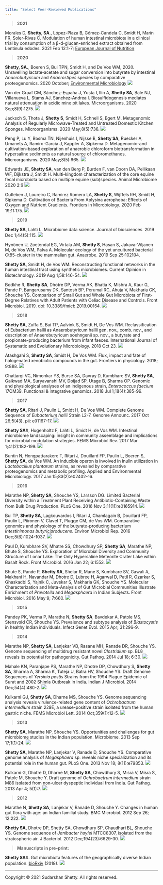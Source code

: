 ```yaml
---
title: "Select Peer-Reviewed Publications"
---
```


> **2021**   

Morales D, **Shetty, SA.**, López-Plaza B, Gómez-Candela C, Smidt H, Marín FR, Soler-Rivas C. Modulation of human intestinal microbiota in a clinical trial by consumption of a β-d-glucan-enriched extract obtained from Lentinula edodes. 2021 Feb 12:1-7; [European Journal of Nutrition](https://link.springer.com/article/10.1007/s00394-021-02504-4)   

> **2020**   

**Shetty, SA.**, Boeren S, Bui TPN, Smidt H, and De Vos WM, 2020. Unravelling lactate‐acetate and sugar conversion into butyrate by intestinal _Anaerobutyricum_ and _Anaerostipes_ species by comparative proteogenomics. 2020 October; [Environmental Microbiology](https://sfamjournals.onlinelibrary.wiley.com/doi/pdf/10.1111/1462-2920.15269) <img src="images/icons/open-access.svg" class = "open-access"/>  

Van der Graaf CM, Sánchez-España J, Yusta I, Ilin A, **Shetty SA**, Bale NJ, Villanueva L, Stams AJ, Sánchez-Andrea I. Biosulfidogenesis mediates natural attenuation in acidic mine pit lakes. Microorganisms. 2020 Sep;8(9):1275. <img src="images/icons/open-access.svg" class = "open-access"/>   

Jacksch S, Thota J, **Shetty S**, Smidt H, Schnell S, Egert M. Metagenomic Analysis of Regularly Microwave-Treated and Untreated Domestic Kitchen Sponges. Microorganisms. 2020 May;8(5):736. <img src="images/icons/open-access.svg" class = "open-access"/>      

Peng P, Lu Y, Bosma TN, Nijenhuis I, Nijsse B, **Shetty SA**, Ruecker A, Umanets A, Ramiro-Garcia J, Kappler A, Sipkema D. Metagenomic-and cultivation-based exploration of anaerobic chloroform biotransformation in hypersaline sediments as natural source of chloromethanes. Microorganisms. 2020 May;8(5):665. <img src="images/icons/open-access.svg" class = "open-access"/>          

Edwards JE, **Shetty SA**, van den Berg P, Burden F, van Doorn DA, Pellikaan WF, Dijkstra J, Smidt H. Multi-kingdom characterization of the core equine fecal microbiota based on multiple equine (sub)species. Animal Microbiome 2020 2:6 <img src="images/icons/open-access.svg" class = "open-access"/>     

Gutleben J, Loureiro C, Ramírez Romero LA, **Shetty S**, Wijffels RH, Smidt H, Sipkema D. Cultivation of Bacteria From Aplysina aerophoba: Effects of Oxygen and Nutrient Gradients. Frontiers in Microbiology. 2020 Feb 19;11:175. <img src="images/icons/open-access.svg" class = "open-access"/>        

> **2019**   

**Shetty SA**, Lahti L. Microbiome data science. Journal of biosciences. 2019 Dec 1;44(5):115.  <img src="images/icons/open-access.svg" class = "open-access"/>        

Hynönen U, Zoetendal EG, Virtala AM, **Shetty S**, Hasan S, Jakava-Viljanen M, de Vos WM, Palva A. Molecular ecology of the yet uncultured bacterial Ct85-cluster in the mammalian gut. Anaerobe. 2019 Sep 25:102104.  

**Shetty SA**, Smidt H, de Vos WM. Reconstructing functional networks in the human intestinal tract using synthetic microbiomes. Current Opinion in Biotechnology. 2019 Aug 1;58:146-54.  <img src="images/icons/open-access.svg" class = "open-access"/>         

Bodkhe R, **Shetty SA**, Dhotre DP, Verma AK, Bhatia K, Mishra A, Kaur G, Pande P, Bangarusamy DK, Santosh BP, Perumal RC, Ahuja V, Makharia GK, Shouche YS. Comparison of Small Gut and Whole Gut Microbiota of First-Degree Relatives with Adult Patients with Celiac Disease and Controls. Front Microbiol. 2019. doi: 10.3389/fmicb.2019.00164. <img src="images/icons/open-access.svg" class = "open-access"/>         

> **2018**  

**Shetty SA**, Zuffa S, Bui TP, Aalvink S, Smidt H, De Vos WM. Reclassification of Eubacterium hallii as Anaerobutyricum hallii gen. nov., comb. nov., and description of Anaerobutyricum soehngenii sp. nov., a butyrate and propionate-producing bacterium from infant faeces. International Journal of Systematic and Evolutionary Microbiology. 2018 Oct 23. <img src="images/icons/open-access.svg" class = "open-access"/>          

Atashgahi S, **Shetty SA**, Smidt H, De Vos WM. Flux, impact and fate of halogenated xenobiotic compounds in the gut. Frontiers in physiology. 2018; 9:888. <img src="images/icons/open-access.svg" class = "open-access"/>           

Ghattargi VC, Nimonkar YS, Burse SA, Davray D, Kumbhare SV, **Shetty SA**, Gaikwad MA, Suryavanshi MV, Doijad SP, Utage B, Sharma OP. Genomic and physiological analyses of an indigenous strain, _Enterococcus faecium_ 17OM39. Functional & integrative genomics. 2018 Jul 1;18(4):385-99.  

> **2017**  

**Shetty SA**, Ritari J, Paulin L, Smidt H, De Vos WM. Complete Genome Sequence of _Eubacterium hallii_ Strain L2-7. Genome Announc. 2017 Oct 26;5(43). pii: e01167-17. <img src="images/icons/open-access.svg" class = "open-access"/>            

**Shetty SA**#, Hugenholtz F, Lahti L, Smidt H, de Vos WM. Intestinal microbiome landscaping: insight in community assemblage and implications for microbial modulation strategies. FEMS Microbiol Rev. 2017 Mar 1;41(2):182-199. <img src="images/icons/open-access.svg" class = "open-access"/>             

Buntin N, Hongpattarakere T, Ritari J, Douillard FP, Paulin L, Boeren S, **Shetty SA**, de Vos WM. An inducible operon is involved in inulin utilization in _Lactobacillus plantarum_ strains, as revealed by comparative proteogenomics and metabolic profiling. Applied and Environmental Microbiology. 2017 Jan 15;83(2):e02402-16.  

> **2016**  

Marathe NP, **Shetty SA**, Shouche YS, Larsson DG. Limited Bacterial Diversity within a Treatment Plant Receiving Antibiotic-Containing Waste from Bulk Drug Production. PLoS One. 2016 Nov 3;11(11):e0165914. <img src="images/icons/open-access.svg" class = "open-access"/>             

Bui TP, **Shetty SA**, Lagkouvardos I, Ritari J, Chamlagain B, Douillard FP, Paulin L, Piironen V, Clavel T, Plugge CM, de Vos WM. Comparative genomics and physiology of the butyrate-producing bacterium _Intestinimonas butyriciproducens_. Environ Microbiol Rep. 2016 Dec;8(6):1024-1037. <img src="images/icons/open-access.svg" class = "open-access"/>            

Paul D, Kumbhare SV, Mhatre SS, Chowdhury SP, **Shetty SA**, Marathe NP, Bhute S, Shouche YS. Exploration of Microbial Diversity and Community Structure of Lonar Lake: The Only Hypersaline Meteorite Crater Lake within Basalt Rock. Front Microbiol. 2016 Jan 22; 6:1553. <img src="images/icons/open-access.svg" class = "open-access"/>          

Bhute S, Pande P, **Shetty SA**, Shelar R, Mane S, Kumbhare SV, Gawali A, Makhani H, Navandar M, Dhotre D, Lubree H, Agarwal D, Patil R, Ozarkar S, Ghaskadbi S, Yajnik C, Juvekar S, Makharia GK, Shouche YS. Molecular Characterization and Meta-Analysis of Gut Microbial Communities Illustrate Enrichment of _Prevotella_ and _Megasphaera_ in Indian Subjects. Front Microbiol. 2016 May 9; 7:660. <img src="images/icons/open-access.svg" class = "open-access"/>            

> **2015**  

Pandey PK, Verma P, Marathe N, **Shetty SA**, Bavdekar A, Patole MS, Stensvold CR, Shouche YS. Prevalence and subtype analysis of _Blastocystis_ in healthy Indian individuals. Infect Genet Evol. 2015 Apr; 31:296-9.  

> **2014**  

Marathe NP, **Shetty SA**, Lanjekar VB, Rasane MH, Ranade DR, Shouche YS. Genome sequencing of multidrug resistant novel _Clostridium_ sp. BL8 reveals its potential for pathogenicity. Gut Pathog. 2014 Jul 18; 6:30. <img src="images/icons/open-access.svg" class = "open-access"/>            

Mahale KN, Paranjape PS, Marathe NP, Dhotre DP, Chowdhury S, **Shetty SA**, Sharma A, Sharma K, Tuteja U, Batra HV, Shouche YS. Draft Genome Sequences of _Yersinia pestis_ Strains from the 1994 Plague Epidemic of Surat and 2002 Shimla Outbreak in India. Indian J Microbiol. 2014 Dec;54(4):480-2. <img src="images/icons/open-access.svg" class = "open-access"/>            

Kulkarni GJ, **Shetty SA**, Dharne MS, Shouche YS. Genome sequencing analysis reveals virulence-related gene content of _Ochrobactrum intermedium_ strain 229E, a urease-positive strain isolated from the human gastric niche. FEMS Microbiol Lett. 2014 Oct;359(1):12-5. <img src="images/icons/open-access.svg" class = "open-access"/>            

> **2013**  

**Shetty SA**, Marathe NP, Shouche YS. Opportunities and challenges for gut microbiome studies in the Indian population. Microbiome. 2013 Sep 17;1(1):24. <img src="images/icons/open-access.svg" class = "open-access"/>          

**Shetty SA**, Marathe NP, Lanjekar V, Ranade D, Shouche YS. Comparative genome analysis of _Megasphaera_ sp. reveals niche specialization and its potential role in the human gut. PLoS One. 2013 Nov 18; 8(11):e79353. <img src="images/icons/open-access.svg" class = "open-access"/>            

Kulkarni G, Dhotre D, Dharne M, **Shetty SA**, Chowdhury S, Misra V, Misra S, Patole M, Shouche Y. Draft genome of _Ochrobactrum intermedium_ strain M86 isolated from non-ulcer dyspeptic individual from India. Gut Pathog. 2013 Apr 4; 5(1):7. <img src="images/icons/open-access.svg" class = "open-access"/>            

> **2012**  

Marathe N, **Shetty SA**, Lanjekar V, Ranade D, Shouche Y. Changes in human gut flora with age: an Indian familial study. BMC Microbiol. 2012 Sep 26; 12:222. <img src="images/icons/open-access.svg" class = "open-access"/>             

**Shetty SA**, Dhotre DP, Shetty SA, Chowdhury SP, Chaudhari BL, Shouche YS. Genome sequence of _Janibacter hoylei_ MTCC8307, isolated from the stratospheric air. J Bacteriol. 2012 Dec;194(23):6629-30. <img src="images/icons/open-access.svg" class = "open-access"/>            


> **Manuscripts in pre-print:**      

**Shetty SA**#. Gut microbiota features of the geographically diverse Indian population. [bioRxiv](https://www.biorxiv.org/content/10.1101/478586v1.full) (2018). <img src="images/icons/open-access.svg" class = "open-access"/>               



---------  
<div class="column-left">  
</div> 

<p>Copyright &copy; 2021 Sudarshan Shetty. All rights reserved.</p>

